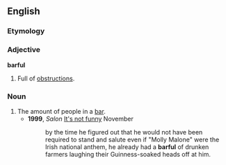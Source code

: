 ==English==

===Etymology===
{{suffix|bar|ful}}

===Adjective===
'''barful'''

# {{archaic}} Full of [[obstruction]]s.

===Noun===
{{en-noun}}

# The amount of people in a [[bar]].
#*'''1999''', ''Salon'' [http://www.salon.com/mwt/feature/1999/11/15/doomed2/ It's not funny] November 
#*:by the time he figured out that he would not have been required to stand and salute even if "Molly Malone" were the Irish national anthem, he already had a '''barful''' of drunken farmers laughing their Guinness-soaked heads off at him.